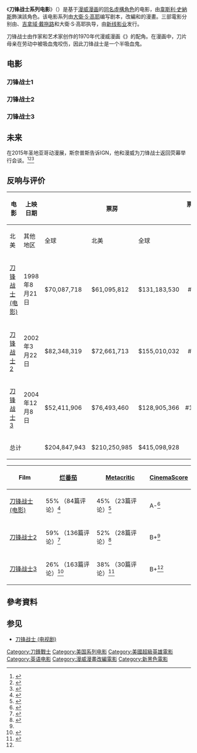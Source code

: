 {{noteTA
|T=zh-hk:幽靈刺客系列電影;zh-tw:刀鋒戰士系列電影;zh-cn:刀锋战士系列电影;
|G1=Movie
|G2=Show
}}
{{Infobox film
| name           = 幽靈刺客三部曲
| image          = Blade trilogy.jpg
| image_size     =
| caption        = 幽靈刺客三部曲的DVD全集
| director       = {{link-en|史蒂芬·諾瑞頓|Stephen Norrington}}（《幽靈刺客》）<br />[[吉拿域·戴拖路|吉拿域·戴拖路]]（《幽靈刺客2：變種復活》）<br />[[大衛·S·高耶|大衛·S·高耶]]（《幽靈刺客III：終極屍殺》）
| producer       =
| writer         = 大衛·S·高耶
| based_on       = [[幽靈刺客|幽靈刺客]]<br />作者：{{link-en|瑪伍·沃夫曼|Marv Wolfman}}、{{link-en|傑納·科倫|Gene Colan}}
| starring       = [[韋斯利·史納斯|韋斯利·史納斯]]
| music          = [[馬克·艾沙姆|馬克·艾沙姆]]（《幽靈刺客》）<br />[[馬可·貝爾特拉米|馬可·貝爾特拉米]]（《幽靈刺客2：變種復活》）<br />[[拉敏·賈瓦帝|拉敏·賈瓦帝]]（《幽靈刺客III：終極屍殺》）
| cinematography =
| editing        =
| distributor    = [[新線影業|新線影業]]<br />（[[華納兄弟娛樂公司|華納兄弟娛樂公司]]）
| released       = 1998年–2004年
| country        = 美國
| language       = 英語
| runtime        = 350分鐘<!-- 120 + 117 + 113 -->
| budget         = $164,000,000
| gross          = $415,000,000
}}
《'''刀锋战士系列电影'''》（{{lang-en|'''''Blade'''''}}）是基于[[漫威漫画|漫威漫画]]的[[幽靈刺客|同名虛構角色]]的电影，由[[韋斯利·史納斯|韋斯利·史納斯]]飾演該角色。该电影系列由[[大衛·S·高耶|大衛·S·高耶]]编写剧本，改編{{link-en|瑪伍·沃夫曼|Marv Wolfman}}和{{link-en|傑納·科倫|Gene Colan}}的漫畫。三部電影分别由{{link-en|史蒂芬·諾瑞頓|Stephen Norrington}}、[[吉拿域·戴拖路|吉拿域·戴拖路]]和大衛·S·高耶执导，由[[新线影业|新线影业]]发行。

刀锋战士由作家{{link-en|瑪伍·沃夫曼|Marv Wolfman}}和艺术家{{link-en|傑納·科倫|Gene Colan}}创作的1970年代漫威漫画《{{link-en|德古拉之墓|The Tomb of Dracula}}》的配角。在漫画中，刀片母亲在劳动中被吸血鬼咬伤，因此刀锋战士是一个半吸血鬼。

==电影==
===刀锋战士1===
{{main|刀锋战士 (电影)}}

===刀锋战士2===
{{main|刀锋战士2}}

===刀锋战士3===
{{main|刀锋战士3}}

==未来==
在2015年圣地亚哥动漫展，斯奈普斯告诉IGN，他和漫威为刀锋战士返回荧幕举行会谈。<ref>{{Cite web |url=https://www.youtube.com/watch?v=TTXQZ9x4fLs |title=The Player Wesley Snipes Interview - Comic-Con 2015 |accessdate=2015-10-03 |archive-date=2016-01-09 |archive-url=https://web.archive.org/web/20160109093129/https://www.youtube.com/watch?v=TTXQZ9x4fLs |dead-url=no }}</ref><ref>{{Cite web |url=https://www.youtube.com/watch?v=55K0kC8uO0M |title=Snipes "In Talks" With Marvel About Blade Reboot - IGN News |accessdate=2015-10-03 |archive-date=2016-01-09 |archive-url=https://web.archive.org/web/20160109093129/https://www.youtube.com/watch?v=55K0kC8uO0M |dead-url=no }}</ref><ref>{{cite web|url=http://www.huffingtonpost.com/entry/wesley-snipes-blade_56007|title=Wesley Snipes Says 'There's Possibility' For Another 'Blade' Film|publisher=Huffington Post|last=Gebreyes|first=Rachel|date=September 22, 2015}}</ref>

==反响与评价==
{| class="wikitable" style="width:99%;"
|-
! rowspan="2" | 电影
! rowspan="2" | 上映日期
! colspan="3" | 票房
! colspan="2" text="wrap"| 票房排行
! rowspan="2" | 预算
! rowspan="2" | 注释
|-
! 北美
! 其他地区
! 全球
! 北美
! 全球
|-
|  [[刀锋战士_(电影)|刀锋战士 (电影)]]
| 1998年8月21日
| $70,087,718
| $61,095,812
| $131,183,530
| style="text-align:center;"| #724
| style="background:lightgrey;"| 
| style="text-align:center;"| $4.5千万
| style="text-align:center;"|<ref>{{cite web | url=http://www.boxofficemojo.com/movies/?id=blade.htm | title=Blade (1998) | work=[[Box_Office_Mojo|Box Office Mojo]] | publisher=Box Office Mojo, LLC | accessdate=December 4, 2009 | archive-date=2009-01-23 | archive-url=https://web.archive.org/web/20090123121231/http://boxofficemojo.com/movies/?id=blade.htm | dead-url=no }}</ref><ref>{{cite web | url=http://www.the-numbers.com/movies/1998/BLADE.php | title=Blade Production Budget | work=The-Numbers | accessdate=December 4, 2009 | archive-date=2013-05-18 | archive-url=https://www.webcitation.org/6GiB6Ezmx?url=http://www.the-numbers.com/movies/1998/BLADE.php | dead-url=no }}</ref>
|-
| [[刀锋战士2|刀锋战士2]]
| 2002年3月22日
| $82,348,319
| $72,661,713
| $155,010,032
| style="text-align:center;"| #558
| style="background:lightgrey;"| 
| style="text-align:center;"| $5.4千万
| style="text-align:center;"|<ref>{{cite web | url=http://www.boxofficemojo.com/movies/?id=blade2.htm | title=Blade II (2002) | work=[[Box_Office_Mojo|Box Office Mojo]] | publisher=Box Office Mojo, LLC | accessdate=December 4, 2009 | archive-date=2013-05-18 | archive-url=https://www.webcitation.org/6GiB78aRu?url=http://www.boxofficemojo.com/movies/?id=blade2.htm | dead-url=no }}</ref>
|- 
|  [[刀锋战士3|刀锋战士3]]
| 2004年12月8日
| $52,411,906
| $76,493,460
| $128,905,366
| style="text-align:center;"| #1,036
| style="background:lightgrey;"| 
| style="text-align:center;"| $6.5千万
| style="text-align:center;"|<ref>{{cite web | url=http://www.boxofficemojo.com/movies/?id=blade3.htm | title=Blade: Trinity (2004) | work=[[Box_Office_Mojo|Box Office Mojo]] | publisher=Box Office Mojo, LLC | accessdate=December 4, 2009 | archive-date=2013-05-18 | archive-url=https://www.webcitation.org/6GiB7py1f?url=http://www.boxofficemojo.com/movies/?id=blade3.htm | dead-url=no }}</ref>
|-
! colspan="2" | 总计
! $204,847,943
! $210,250,985
! $415,098,928
! colspan="2" |
! $1.64亿
!
|}

{| class="wikitable" style="width:99%; text-align:center;"
|-
! Film
! [[烂番茄|烂番茄]]
! [[Metacritic|Metacritic]]
! [[CinemaScore|CinemaScore]]
|- 
| [[刀锋战士_(电影)|刀锋战士 (电影)]]
| 55% （84篇评论）<ref>{{cite web | url=http://www.rottentomatoes.com/m/1083484-blade/ | title=Blade | work=[[Rotten_Tomatoes|Rotten Tomatoes]] | publisher=IGN Entertainment, Inc | accessdate=December 4, 2009 | archive-date=2009-10-31 | archive-url=https://web.archive.org/web/20091031043955/http://www.rottentomatoes.com/m/1083484-blade/ | dead-url=no }}</ref>
| 45% （23篇评论）<ref>{{cite web | url=http://www.metacritic.com/video/titles/blade1 | title=Blade (1998) | work=[[Metacritic|Metacritic]] | publisher=CNET Networks, Inc | accessdate=December 4, 2009 | archive-date=2013-05-18 | archive-url=https://www.webcitation.org/6GiB8alFO?url=http://www.metacritic.com/movie/blade | dead-url=no }}</ref>
| A-<ref name="Bcs">{{cite web | url=http://www.cinemascore.com/ | title=CinemaScore | work=cinemascore.com | accessdate=March 7, 2015 | archive-date=2015-01-19 | archive-url=https://web.archive.org/web/20150119025202/http://www.cinemascore.com/ | dead-url=no }}</ref>
|-
| [[刀锋战士2|刀锋战士2]]
| 59% （136篇评论）<ref>{{cite web | url=http://www.rottentomatoes.com/m/blade_2_bloodhunt/ | title=Blade II | work=[[Rotten_Tomatoes|Rotten Tomatoes]] | publisher=IGN Entertainment, Inc | accessdate=December 4, 2009 | archive-date=2020-11-18 | archive-url=https://web.archive.org/web/20201118092811/https://www.rottentomatoes.com/m/blade_2_bloodhunt | dead-url=no }}</ref>
| 52% （28篇评论）<ref>{{cite web | url=http://www.metacritic.com/video/titles/blade | title=Blade II (2002) | work=[[Metacritic|Metacritic]] | publisher=CNET Networks, Inc | accessdate=December 4, 2009 | archive-date=2013-05-18 | archive-url=https://www.webcitation.org/6GiB9g8TZ?url=http://www.metacritic.com/movie/blade-ii | dead-url=no }}</ref>
| B+<ref name="Bcs" />
|- 
| [[刀锋战士3|刀锋战士3]]
| 26% （163篇评论）<ref>{{cite web | url=http://www.rottentomatoes.com/m/blade_trinity/ | title=Blade: Trinity | work=[[Rotten_Tomatoes|Rotten Tomatoes]] | publisher=IGN Entertainment, Inc | accessdate=December 4, 2009 | archive-date=2009-10-21 | archive-url=https://web.archive.org/web/20091021161519/http://www.rottentomatoes.com/m/blade_trinity/ | dead-url=no }}</ref>
| 38% （30篇评论）<ref>{{cite web | url=http://www.metacritic.com/film/titles/bladetrinity | title=Blade: Trinity (2004) | work=[[Metacritic|Metacritic]] | publisher=CNET Networks, Inc | accessdate=December 4, 2009 | archive-date=2013-05-18 | archive-url=https://www.webcitation.org/6GiBAT6bZ?url=http://www.metacritic.com/movie/blade-trinity | dead-url=no }}</ref>
| B+<ref name="Bcs" />
|}
== 參考資料 ==
{{reflist}}

==参见==
*[[刀锋战士_(电视剧)|刀锋战士 (电视剧)]]
{{刀鋒戰士}}
{{驚奇漫畫電影}}

{{DEFAULTSORT:Blade (film series)}}
[[Category:刀鋒戰士|Category:刀鋒戰士]]
[[Category:美国系列电影|Category:美国系列电影]]
[[Category:美國超級英雄電影|Category:美國超級英雄電影]]
[[Category:英语电影|Category:英语电影]]
[[Category:漫威漫畫改編電影|Category:漫威漫畫改編電影]]
[[Category:新黑色電影|Category:新黑色電影]]